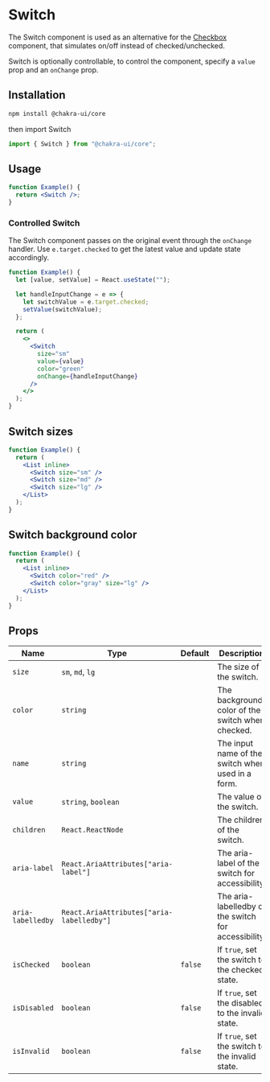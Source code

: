 
<Head key="switch">
  <title key="tti">Switch Component</title>
</Head>

# Switch

The Switch component is used as an alternative for the [Checkbox](/checkbox)
component, that simulates on/off instead of checked/unchecked.

Switch is optionally controllable, to control the component, specify a `value`
prop and an `onChange` prop.

## Installation

```bash
npm install @chakra-ui/core
```

then import Switch

```js
import { Switch } from "@chakra-ui/core";
```

## Usage

```jsx
function Example() {
  return <Switch />;
}
```

### Controlled Switch

The Switch component passes on the original event through the `onChange`
handler. Use `e.target.checked` to get the latest value and update state
accordingly.

```jsx
function Example() {
  let [value, setValue] = React.useState("");

  let handleInputChange = e => {
    let switchValue = e.target.checked;
    setValue(switchValue);
  };

  return (
    <>
      <Switch
        size="sm"
        value={value}
        color="green"
        onChange={handleInputChange}
      />
    </>
  );
}
```

## Switch sizes

```jsx
function Example() {
  return (
    <List inline>
      <Switch size="sm" />
      <Switch size="md" />
      <Switch size="lg" />
    </List>
  );
}
```

## Switch background color

```jsx
function Example() {
  return (
    <List inline>
      <Switch color="red" />
      <Switch color="gray" size="lg" />
    </List>
  );
}
```

## Props

| Name              | Type                                      | Default | Description                                          |
| ----------------- | ----------------------------------------- | ------- | ---------------------------------------------------- |
| `size`            | `sm`, `md`, `lg`                          |         | The size of the switch.                              |
| `color`           | `string`                                  |         | The background color of the switch when checked.     |
| `name`            | `string`                                  |         | The input name of the switch when used in a form.    |
| `value`           | `string`, `boolean`                       |         | The value of the switch.                             |
| `children`        | `React.ReactNode`                         |         | The children of the switch.                          |
| `aria-label`      | `React.AriaAttributes["aria-label"]`      |         | The aria-label of the switch for accessibility.      |
| `aria-labelledby` | `React.AriaAttributes["aria-labelledby"]` |         | The aria-labelledby of the switch for accessibility. |
| `isChecked`       | `boolean`                                 | `false` | If `true`, set the switch to the checked state.      |
| `isDisabled`      | `boolean`                                 | `false` | If `true`, set the disabled to the invalid state.    |
| `isInvalid`       | `boolean`                                 | `false` | If `true`, set the switch to the invalid state.      |

